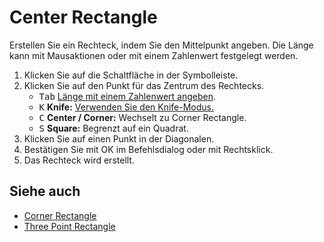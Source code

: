 
# Center Rectangle

<Reference shortcut='' command='Center Rectangle' button='Toolbar' />

Erstellen Sie ein Rechteck, indem Sie den Mittelpunkt angeben. Die Länge kann mit Mausaktionen oder mit einem Zahlenwert festgelegt werden.

1. Klicken Sie auf die Schaltfläche <ButtonIcon type="button-center-rectangle" /> in der Symbolleiste.
2. Klicken Sie auf den Punkt für das Zentrum des Rechtecks.
   - <kbd>Tab</kbd> [Länge mit einem Zahlenwert angeben](./sketching-essentials#specify-dimensions-numerically).
   - <kbd>K</kbd> **Knife:** [Verwenden Sie den Knife-Modus.](./sketching-essentials#use-knife-mode) 
   - <kbd>C</kbd> **Center / Corner:** Wechselt zu Corner Rectangle.
   - <kbd>S</kbd> **Square:** Begrenzt auf ein Quadrat.
3. Klicken Sie auf einen Punkt in der Diagonalen.
4. Bestätigen Sie mit OK im Befehlsdialog oder mit Rechtsklick.
5. Das Rechteck wird erstellt.

<VideoPlayer fileName="center-rectangle"/>

## Siehe auch
- [Corner Rectangle](./corner-rectangle)
- [Three Point Rectangle](./three-point-rectangle)
